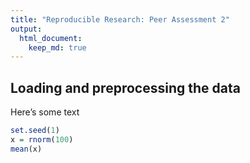 ```yaml
---
title: "Reproducible Research: Peer Assessment 2"
output: 
  html_document:
    keep_md: true
---
```



## Loading and preprocessing the data
Here's some text
```r
set.seed(1)
x = rnorm(100)
mean(x)
```

